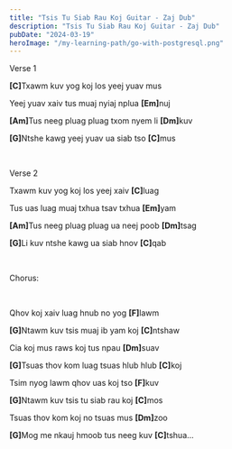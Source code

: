 ```yaml
---
title: "Tsis Tu Siab Rau Koj Guitar - Zaj Dub"
description: "Tsis Tu Siab Rau Koj Guitar - Zaj Dub"
pubDate: "2024-03-19"
heroImage: "/my-learning-path/go-with-postgresql.png"
---
```


Verse 1

<b>[C]</b>Txawm kuv yog koj los yeej yuav mus

Yeej yuav xaiv tus muaj nyiaj nplua <b>[Em]</b>nuj

<b>[Am]</b>Tus neeg pluag pluag txom nyem li <b>[Dm]</b>kuv

<b>[G]</b>Ntshe kawg yeej yuav ua siab tso <b>[C]</b>mus

<br />

Verse 2

Txawm kuv yog koj los yeej xaiv <b>[C]</b>luag

Tus uas luag muaj txhua tsav txhua <b>[Em]</b>yam

<b>[Am]</b>Tus neeg pluag pluag ua neej poob <b>[Dm]</b>tsag

<b>[G]</b>Li kuv ntshe kawg ua siab hnov <b>[C]</b>qab

<br />

Chorus:

<br />

Qhov koj xaiv luag hnub no yog <b>[F]</b>lawm

<b>[G]</b>Ntawm kuv tsis muaj ib yam koj <b>[C]</b>ntshaw

Cia koj mus raws koj tus npau <b>[Dm]</b>suav

<b>[G]</b>Tsuas thov kom luag tsuas hlub hlub <b>[C]</b>koj

Tsim nyog lawm qhov uas koj tso <b>[F]</b>kuv

<b>[G]</b>Ntawm kuv tsis tu siab rau koj <b>[C]</b>mos

Tsuas thov kom koj no tsuas mus <b>[Dm]</b>zoo

<b>[G]</b>Mog me nkauj hmoob tus neeg kuv <b>[C]</b>tshua...
